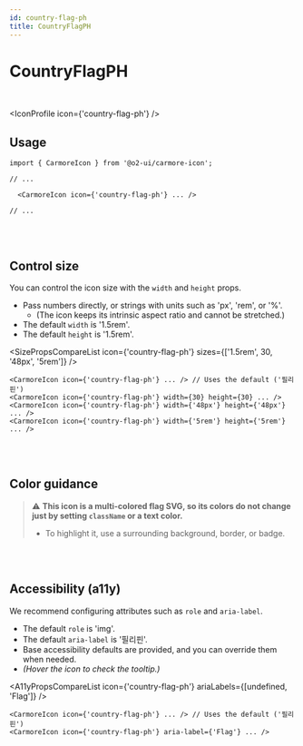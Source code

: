```yaml
---
id: country-flag-ph
title: CountryFlagPH
---
```




# CountryFlagPH

<br />

<IconProfile icon={'country-flag-ph'} />

## Usage

```tsx
import { CarmoreIcon } from '@o2-ui/carmore-icon';

// ...

  <CarmoreIcon icon={'country-flag-ph'} ... />

// ...
```

<br />
<br />

## Control size

You can control the icon size with the `width` and `height` props.

- Pass numbers directly, or strings with units such as 'px', 'rem', or '%'.
  - (The icon keeps its intrinsic aspect ratio and cannot be stretched.)
- The default `width` is '1.5rem'.
- The default `height` is '1.5rem'.

<SizePropsCompareList icon={'country-flag-ph'} sizes={['1.5rem', 30, '48px', '5rem']} />

```tsx
<CarmoreIcon icon={'country-flag-ph'} ... /> // Uses the default ('필리핀')
<CarmoreIcon icon={'country-flag-ph'} width={30} height={30} ... />
<CarmoreIcon icon={'country-flag-ph'} width={'48px'} height={'48px'} ... />
<CarmoreIcon icon={'country-flag-ph'} width={'5rem'} height={'5rem'} ... />
```

<br />
<br />

## Color guidance

> ⚠️ <b>This icon is a multi-colored flag SVG, so its colors do not change just by setting `className` or a text color.</b>
>
> - To highlight it, use a surrounding background, border, or badge.

<br />
<br />

## Accessibility (a11y)

We recommend configuring attributes such as `role` and `aria-label`.

- The default `role` is 'img'.
- The default `aria-label` is '필리핀'.
- Base accessibility defaults are provided, and you can override them when needed.
- _(Hover the icon to check the tooltip.)_

<A11yPropsCompareList icon={'country-flag-ph'} ariaLabels={[undefined, 'Flag']} />

```tsx
<CarmoreIcon icon={'country-flag-ph'} ... /> // Uses the default ('필리핀')
<CarmoreIcon icon={'country-flag-ph'} aria-label={'Flag'} ... />
```
